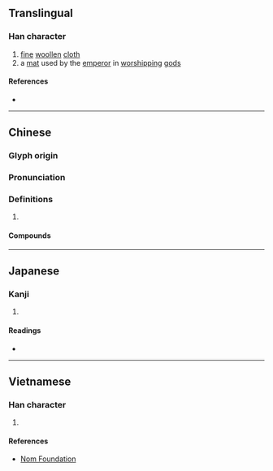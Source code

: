 {{character info/new}}
==Translingual==

===Han character===
{{Han char|rn=82|rad=毛|as=18|sn=22|four=62214|canj=BGHQU|ids=⿰瞿毛}}

# [[fine]] [[woollen]] [[cloth]]
# a [[mat]] used by the [[emperor]] in [[worship]]ping [[god]]s

====References====
* {{Han ref|kx=0597.130|dkj=17020|dj=0988.260|hdz=32008.190|uh=6C0D|ud=27661|bh=F6E7|bd=63207}}

----

==Chinese==
{{zh-forms}}

===Glyph origin===
{{Han etym}}

===Pronunciation===
{{zh-pron
|m=qú
|c=keoi4
|mn=kû
|mc=y
|oc=y
|ma=
|cat=n
}}

===Definitions===
{{zh-hanzi}}

# {{rfdef|zh}}

====Compounds====
{{zh-der|氍毹}}

----

==Japanese==

===Kanji===
{{ja-kanji|grade=|rs=毛18}}

# {{defn|lang=ja|sort=毛18}}

====Readings====
* {{ja-readings|on=[[く]] (ku), [[ぐ]] (gu), [[きょ]] (kyo), [[ご]] (go)|kun=[[もうせん]] (mousen)}}

----

==Vietnamese==

===Han character===
{{vi-readings|rs=毛18| hanviet = cù}}

# {{defn|lang=vi|sort=毛18}}

====References====
* [http://nomfoundation.org/common/nom_details.php?codepoint=6c0d Nom Foundation]